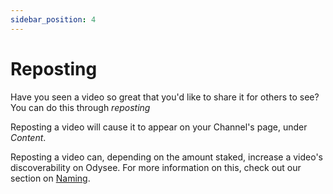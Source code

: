 ```yaml
---
sidebar_position: 4
---
```


# Reposting

Have you seen a video so great that you'd like to share it for others to see? You can do this through *reposting*

Reposting a video will cause it to appear on your Channel's page, under *Content*.

Reposting a video can, depending on the amount staked, increase a video's discoverability on Odysee. For more information on this, check out our section on [Naming](https://help.odysee.tv/category-blockchain/category-staking/naming).

